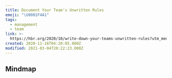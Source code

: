 ```yaml
---
title: Document Your Team's Unwritten Rules
emoji: "\U0001F4A1"
tags:
  - management
  - team
link: >-
  https://hbr.org/2020/10/write-down-your-teams-unwritten-rules?utm_medium=email&utm_source=newsletter_daily&utm_campaign=mtod_notactsubss
created: 2020-11-16T04:20:05.000Z
modified: 2021-03-04T20:22:23.000Z
---
```


## Mindmap

<iframe
  height="600"
  style="width: 100%;"
  scrolling="no"
  title="mindmap"
  src=""
  frameborder="no"
  allowtransparency="true"
  allowfullscreen="true"
/>

## Tip

Every workplace has unwritten rules — the unstated cultural and emotional norms that dictate what’s acceptable on your team or in your company. But is everyone aware of them? Do they know if it’s okay to turn off their video during a Zoom meeting? Or to go for a walk in the middle of the day? During stressful times it can be helpful for everyone to know exactly what your norms are. So write them down.

Set aside time for you and your team to brainstorm an “It’s okay to…” list to clarify the small uncertainties that can add unnecessary stress. Your list can include things like "It's okay to say you don't understand a process," or, "It's okay to have quiet days."

If your company has moved to remote work during the pandemic, you might want to refresh your list, including things like, "It's okay to shift your hours to take care of family commitments," or “It’s okay to block off calendar time for focused work.”

Documenting these norms is a simple exercise that has positive benefits for new, tenured, and future employees — and allows you to reinforce your culture even when the nature of work changes.

## Translations

<details>
   <summary>🇨🇳 记录团队的不成文规则 </summary>

每个工作场所都有不成文的规则——未成文的文化和情感规范，这些规范决定了你的团队或你的公司能接受什么。但是大家都知道吗? 是否能在 Zoom 会议上关闭视频呢? 中午可以出去散步吗? 在压力大的时候，让每个人都确切地知道你的标准是什么会对你有帮助。因此，将其写下来。

给你和你的团队留出集思广益的时间，列出一份“可以……”的清单，澄清一些可能增加不必要压力的小不确定因素。以澄清那些可能增加不必要压力的小的不确定性。

列表中可以包含诸如“可以说你不了解某个流程”或“可以度过一个安静的日子”等内容。

如果你的公司在流感大流行期间转向了远程工作，你可能需要更新你的清单，包括“可以把时间用来处理家庭事务”或“可以把日程安排在重点工作上”等。

将这些规范文档化是一个简单的方法，可以对新员工、在职员工和未来的员工带来积极的益处，甚至在工作性质发生变化时，还可以增强自己的文化。

</details>
